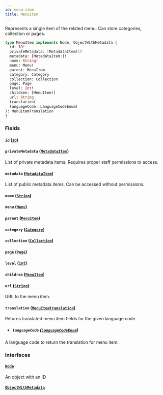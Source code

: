 ```yaml
---
id: menu-item
title: MenuItem
---
```



Represents a single item of the related menu. Can store categories, collection or pages.

```graphql
type MenuItem implements Node, ObjectWithMetadata {
  id: ID!
  privateMetadata: [MetadataItem!]!
  metadata: [MetadataItem!]!
  name: String!
  menu: Menu!
  parent: MenuItem
  category: Category
  collection: Collection
  page: Page
  level: Int!
  children: [MenuItem!]
  url: String
  translation(
  languageCode: LanguageCodeEnum!
): MenuItemTranslation
}
```


### Fields

#### `id` ([`ID`](../../../developer/api-reference/scalars/id))




#### `privateMetadata` ([`MetadataItem`](../../../developer/api-reference/objects/metadata-item))

List of private metadata items. Requires proper staff permissions to access.


#### `metadata` ([`MetadataItem`](../../../developer/api-reference/objects/metadata-item))

List of public metadata items. Can be accessed without permissions.


#### `name` ([`String`](../../../developer/api-reference/scalars/string))




#### `menu` ([`Menu`](../../../developer/api-reference/objects/menu))




#### `parent` ([`MenuItem`](../../../developer/api-reference/objects/menu-item))




#### `category` ([`Category`](../../../developer/api-reference/objects/category))




#### `collection` ([`Collection`](../../../developer/api-reference/objects/collection))




#### `page` ([`Page`](../../../developer/api-reference/objects/page))




#### `level` ([`Int`](../../../developer/api-reference/scalars/int))




#### `children` ([`MenuItem`](../../../developer/api-reference/objects/menu-item))




#### `url` ([`String`](../../../developer/api-reference/scalars/string))

URL to the menu item.


#### `translation` ([`MenuItemTranslation`](../../../developer/api-reference/objects/menu-item-translation))

Returns translated menu item fields for the given language code.
- ##### `languageCode` ([`LanguageCodeEnum`](../../../developer/api-reference/enums/language-code-enum))

A language code to return the translation for menu item.


### Interfaces

#### [`Node`](../../../developer/api-reference/interfaces/node) 

An object with an ID


#### [`ObjectWithMetadata`](../../../developer/api-reference/interfaces/object-with-metadata) 






